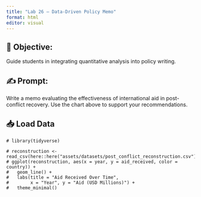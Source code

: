 ```yaml
---
title: "Lab 26 – Data-Driven Policy Memo"
format: html
editor: visual
---
```


## 🧭 Objective:  
Guide students in integrating quantitative analysis into policy writing.

## ✍️ Prompt:  
Write a memo evaluating the effectiveness of international aid in post-conflict recovery. Use the chart above to support your recommendations.

## 📥 Load Data
```webr-r
# library(tidyverse)

# reconstruction <- read_csv(here::here("assets/datasets/post_conflict_reconstruction.csv"))
# ggplot(reconstruction, aes(x = year, y = aid_received, color = country)) +
#   geom_line() +
#   labs(title = "Aid Received Over Time",
#        x = "Year", y = "Aid (USD Millions)") +
#   theme_minimal()
```


